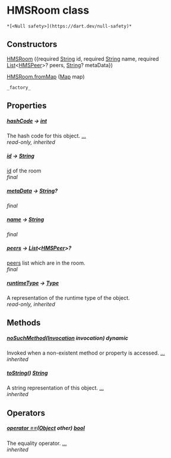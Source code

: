 # HMSRoom class

    *[<Null safety>](https://dart.dev/null-safety)*

## Constructors

[HMSRoom](../model_hms_room/HMSRoom/HMSRoom) ({required [String](https://api.flutter.dev/flutter/dart-core/String-class.html) id, required [String](https://api.flutter.dev/flutter/dart-core/String-class.html) name, required [List](https://api.flutter.dev/flutter/dart-core/List-class.html)&lt;[HMSPeer](../model_hms_peer/HMSPeer-class)>? peers, [String](https://api.flutter.dev/flutter/dart-core/String-class.html)? metaData})

[HMSRoom.fromMap](../model_hms_room/HMSRoom/HMSRoom.fromMap) ([Map](https://api.flutter.dev/flutter/dart-core/Map-class.html) map)

    _factory_

## Properties

##### [hashCode](https://api.flutter.dev/flutter/dart-core/Object/hashCode.html) &#8594; [int](https://api.flutter.dev/flutter/dart-core/int-class.html)

The hash code for this object. [...](https://api.flutter.dev/flutter/dart-core/Object/hashCode.html)  
_read-only, inherited_

##### [id](../model_hms_room/HMSRoom/id) &#8594; [String](https://api.flutter.dev/flutter/dart-core/String-class.html)

<a href="../model_hms_room/HMSRoom/id">id</a> of the room  
_final_

##### [metaData](../model_hms_room/HMSRoom/metaData) &#8594; [String](https://api.flutter.dev/flutter/dart-core/String-class.html)?

_final_

##### [name](../model_hms_room/HMSRoom/name) &#8594; [String](https://api.flutter.dev/flutter/dart-core/String-class.html)

_final_

##### [peers](../model_hms_room/HMSRoom/peers) &#8594; [List](https://api.flutter.dev/flutter/dart-core/List-class.html)&lt;[HMSPeer](../model_hms_peer/HMSPeer-class)>?

<a href="../model_hms_room/HMSRoom/peers">peers</a> list which are in the room.  
_final_

##### [runtimeType](https://api.flutter.dev/flutter/dart-core/Object/runtimeType.html) &#8594; [Type](https://api.flutter.dev/flutter/dart-core/Type-class.html)

A representation of the runtime type of the object.  
_read-only, inherited_

## Methods

##### [noSuchMethod](https://api.flutter.dev/flutter/dart-core/Object/noSuchMethod.html)([Invocation](https://api.flutter.dev/flutter/dart-core/Invocation-class.html) invocation) dynamic

Invoked when a non-existent method or property is accessed. [...](https://api.flutter.dev/flutter/dart-core/Object/noSuchMethod.html)  
_inherited_

##### [toString](https://api.flutter.dev/flutter/dart-core/Object/toString.html)() [String](https://api.flutter.dev/flutter/dart-core/String-class.html)

A string representation of this object. [...](https://api.flutter.dev/flutter/dart-core/Object/toString.html)  
_inherited_

## Operators

##### [operator ==](https://api.flutter.dev/flutter/dart-core/Object/operator_equals.html)([Object](https://api.flutter.dev/flutter/dart-core/Object-class.html) other) [bool](https://api.flutter.dev/flutter/dart-core/bool-class.html)

The equality operator. [...](https://api.flutter.dev/flutter/dart-core/Object/operator_equals.html)  
_inherited_
